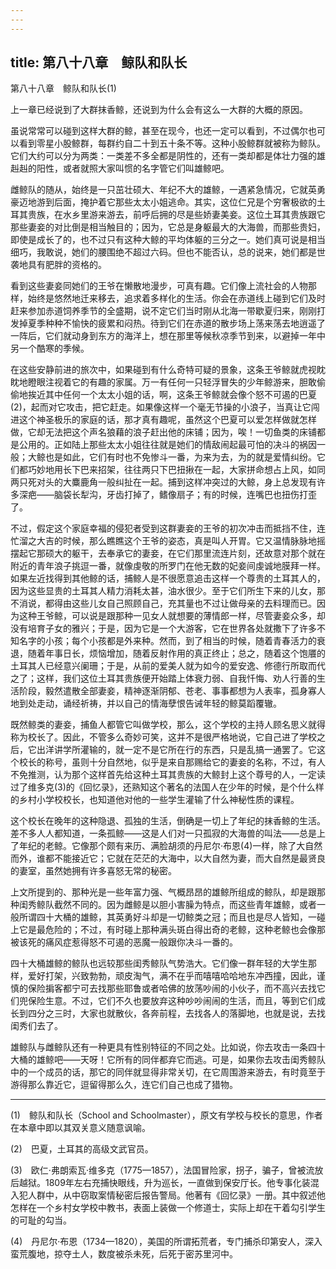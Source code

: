 ```yaml
---
---
---
```

title: 第八十八章　鲸队和队长
---




第八十八章　鲸队和队长(1)





上一章已经说到了大群抹香鲸，还说到为什么会有这么一大群的大概的原因。

虽说常常可以碰到这样大群的鲸，甚至在现今，也还一定可以看到，不过偶尔也可以看到零星小股鲸群，每群约自二十到五十条不等。这种小股鲸群就被称为鲸队。它们大约可以分为两类：一类差不多全都是阴性的，还有一类却都是体壮力强的雄赳赳的阳性，或者就照大家叫惯的名字管它们叫雄鲸吧。

雌鲸队的随从，始终是一只茁壮硕大、年纪不大的雄鲸，一遇紧急情况，它就英勇豪迈地游到后面，掩护着它那些太太小姐逃命。其实，这位仁兄是个穷奢极欲的土耳其贵族，在水乡里游来游去，前呼后拥的尽是些娇妻美妾。这位土耳其贵族跟它那些妻妾的对比倒是相当触目的；因为，它总是身躯最大的大海兽，而那些贵妇，即使是成长了的，也不过只有这种大鲸的平均体躯的三分之一。她们真可说是相当细巧，我敢说，她们的腰围绝不超过六码。但也不能否认，总的说来，她们都是世袭地具有肥胖的资格的。

看到这些妻妾同她们的王爷在懒散地漫步，可真有趣。它们像上流社会的人物那样，始终是悠然地迁来移去，追求着多样化的生活。你会在赤道线上碰到它们及时赶来参加赤道饲养季节的全盛期，说不定它们当时刚从北海一带歇夏归来，刚刚打发掉夏季种种不愉快的疲累和闷热。待到它们在赤道的散步场上荡来荡去地逍遥了一阵后，它们就动身到东方的海洋上，想在那里等候秋凉季节到来，以避掉一年中另一个酷寒的季候。

在这些安静前进的旅次中，如果碰到有什么奇特可疑的景象，这条王爷鲸就虎视眈眈地瞪眼注视着它的有趣的家属。万一有任何一只轻浮冒失的少年鲸游来，胆敢偷偷地挨近其中任何一个太太小姐的话，啊，这条王爷鲸就会像个怒不可遏的巴夏(2)，起而对它攻击，把它赶走。如果像这样一个毫无节操的小浪子，当真让它闯进这个神圣极乐的家庭的话，那才真有趣呢，虽然这个巴夏可以爱怎样做就怎样做，它却无法把这个声名狼藉的浪子赶出他的床铺；因为，唉！一切鱼类的床铺都是公用的。正如陆上那些太太小姐往往就是她们的情敌闹起最可怕的决斗的祸因一般；大鲸也是如此，它们有时也不免惨斗一番，为来为去，为的就是爱情纠纷。它们都巧妙地用长下巴来招架，往往两只下巴扭揪在一起，大家拼命想占上风，如同两只死对头的大麋鹿角一般纠扯在一起。捕到这样冲突过的大鲸，身上总发现有许多深疤——脑袋长犁沟，牙齿打掉了，鳍像扇子；有的时候，连嘴巴也扭伤打歪了。

不过，假定这个家庭幸福的侵犯者受到这群妻妾的王爷的初次冲击而抵挡不住，连忙溜之大吉的时候，那么瞧瞧这个王爷的姿态，真是叫人开胃。它又温情脉脉地摇摆起它那硕大的躯干，去奉承它的妻妾，在它们那里流连片刻，还故意对那个就在附近的青年浪子挑逗一番，就像虔敬的所罗门在他无数的妃妾间虔诚地膜拜一样。如果左近找得到其他鲸的话，捕鲸人是不很愿意追击这样一个尊贵的土耳其人的，因为这些显贵的土耳其人精力消耗太甚，油水很少。至于它们所生下来的儿女，那不消说，都得由这些儿女自己照顾自己，充其量也不过让做母亲的去料理而已。因为这种王爷鲸，可以说是跟那种一见女人就想要的薄情郎一样，尽管妻妾众多，却没有培育子女的雅兴；于是，因为它是一个大游客，它在世界各处就撒下了许多不知名字的小孩；每个小孩都是外来种。然而，到了相当的时候，随着青春活力的衰退，随着年事日长，烦恼增加，随着反射作用的真正终止；总之，随着这个饱餍的土耳其人已经意兴阑珊；于是，从前的爱美人就为如今的爱安逸、修德行所取而代之了；这样，我们这位土耳其贵族便开始踏上体衰力弱、自我忏悔、劝人行善的生活阶段，毅然遣散全部妻妾，精神逐渐阴郁、苍老、事事都想为人表率，孤身寡人地到处走动，诵经祈祷，并以自己的情海孽恨告诫年轻的鲸莫蹈覆辙。

既然鲸类的妻妾，捕鱼人都管它叫做学校，那么，这个学校的主持人顾名思义就得称为校长了。因此，不管多么奇妙可笑，这并不是很严格地说，它自己进了学校之后，它出洋讲学所灌输的，就一定不是它所在行的东西，只是乱搞一通罢了。它这个校长的称号，虽则十分自然地，似乎是来自那赐给它的妻妾的名称，不过，有人不免推测，认为那个这样首先给这种土耳其贵族的大鲸封上这个尊号的人，一定读过了维多克(3)的《回忆录》，还熟知这个著名的法国人在少年的时候，是个什么样的乡村小学校校长，也知道他对他的一些学生灌输了什么神秘性质的课程。

这个校长在晚年的这种隐退、孤独的生活，倒确是一切上了年纪的抹香鲸的生活。差不多人人都知道，一条孤鲸——这是人们对一只孤寂的大海兽的叫法——总是上了年纪的老鲸。它像那个颇有来历、满脸胡须的丹尼尔·布恩(4)一样，除了大自然而外，谁都不能接近它；它就在茫茫的大海中，以大自然为妻，而大自然是最贤良的妻室，虽然她拥有许多喜怒无常的秘密。

上文所提到的、那种光是一些年富力强、气概昂昂的雄鲸所组成的鲸队，却是跟那种闺秀鲸队截然不同的。因为雌鲸是以胆小害臊为特点，而这些青年雄鲸，或者一般所谓四十大桶的雄鲸，其英勇好斗却是一切鲸类之冠；而且也是尽人皆知，一碰上它是最危险的；不过，有时碰上那种满头斑白得出奇的老鲸，这种老鲸也会像那被该死的痛风症惹得怒不可遏的恶魔一般跟你决斗一番的。

四十大桶雄鲸的鲸队也远较那些闺秀鲸队气势浩大。它们像一群年轻的大学生那样，爱好打架，兴致勃勃，顽皮淘气，满不在乎而嘻嘻哈哈地东冲西撞，因此，谨慎的保险掮客都宁可去找那些耶鲁或者哈佛的放荡吵闹的小伙子，而不高兴去找它们兜保险生意。不过，它们不久也要放弃这种吵吵闹闹的生活，而且，等到它们成长到四分之三时，大家也就散伙，各奔前程，去找各人的落脚地，也就是说，去找闺秀们去了。

雄鲸队与雌鲸队还有一种更具有性别特征的不同之处。比如说，你去攻击一条四十大桶的雄鲸吧——天呀！它所有的同伴都弃它而逃。可是，如果你去攻击闺秀鲸队中的一个成员的话，那它的同伴就显得非常关切，在它周围游来游去，有时竟至于游得那么靠近它，逗留得那么久，连它们自己也成了猎物。





* * *



(1)　鲸队和队长（School and Schoolmaster），原文有学校与校长的意思，作者在本章中即以其双关意义随意讽喻。

(2)　巴夏，土耳其的高级文武官员。

(3)　欧仁·弗朗索瓦·维多克（1775—1857），法国冒险家，拐子，骗子，曾被流放后越狱。1809年左右充捕快眼线，升为巡长，一直做到保安厅长。他专事化装混入犯人群中，从中窃取案情秘密后报告警局。他著有《回忆录》一册。其中叙述他怎样在一个乡村女学校中教书，表面上装做一个修道士，实际上却在干着勾引学生的可耻的勾当。

(4)　丹尼尔·布恩（1734—1820），美国的所谓拓荒者，专门捕杀印第安人，深入蛮荒腹地，掠夺土人，数度被杀未死，后死于密苏里河中。